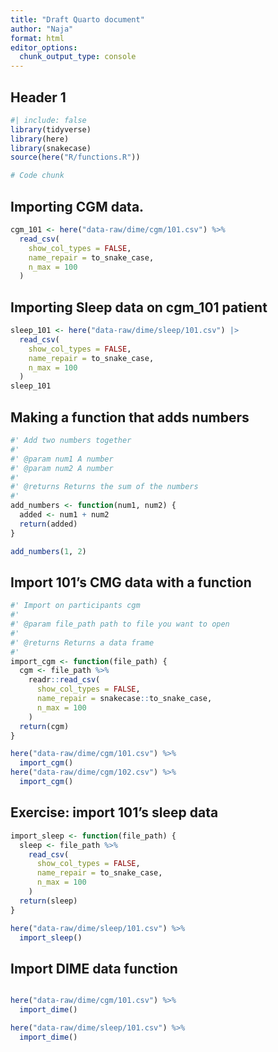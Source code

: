 ```yaml
---
title: "Draft Quarto document"
author: "Naja"
format: html
editor_options: 
  chunk_output_type: console
---
```


## Header 1

```r
#| include: false
library(tidyverse)
library(here)
library(snakecase)
source(here("R/functions.R"))
```

```r
# Code chunk
```

## Importing CGM data. 
```r
cgm_101 <- here("data-raw/dime/cgm/101.csv") %>%
  read_csv(
    show_col_types = FALSE,
    name_repair = to_snake_case,
    n_max = 100
  )
```

## Importing Sleep data on cgm_101 patient

```r
sleep_101 <- here("data-raw/dime/sleep/101.csv") |>
  read_csv(
    show_col_types = FALSE,
    name_repair = to_snake_case,
    n_max = 100
  )
sleep_101
```

## Making a function that adds numbers

```r
#' Add two numbers together
#'
#' @param num1 A number
#' @param num2 A number
#'
#' @returns Returns the sum of the numbers
#'
add_numbers <- function(num1, num2) {
  added <- num1 + num2
  return(added)
}

add_numbers(1, 2)
```


## Import 101's CMG data with a function

```r
#' Import on participants cgm
#'
#' @param file_path path to file you want to open
#'
#' @returns Returns a data frame
#'
import_cgm <- function(file_path) {
  cgm <- file_path %>%
    readr::read_csv(
      show_col_types = FALSE,
      name_repair = snakecase::to_snake_case,
      n_max = 100
    )
  return(cgm)
}

here("data-raw/dime/cgm/101.csv") %>%
  import_cgm()
here("data-raw/dime/cgm/102.csv") %>%
  import_cgm()
```

## Exercise: import 101's sleep data

```r
import_sleep <- function(file_path) {
  sleep <- file_path %>%
    read_csv(
      show_col_types = FALSE,
      name_repair = to_snake_case,
      n_max = 100
    )
  return(sleep)
}

here("data-raw/dime/sleep/101.csv") %>%
  import_sleep()
```

## Import DIME data function
```r

```

```r
here("data-raw/dime/cgm/101.csv") %>%
  import_dime()

here("data-raw/dime/sleep/101.csv") %>%
  import_dime()
```

